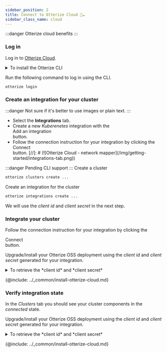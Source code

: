 ```yaml
---
sidebar_position: 2
title: Connect to Otterize Cloud 🦦☁️
sidebar_class_name: cloud
---
```


:::danger
Otterize cloud benefits
:::


### Log in

<Tabs groupId="cli-ui">
<TabItem value="cloud-ui" label="Cloud UI" default>

Log in to [Otterize Cloud](https://app.staging.otterize.com/).
</TabItem>
<TabItem value="cli" label="CLI" default>

<details>
<summary>To install the Otterize CLI</summary>

{@include: ../_common/install-otterize-cli.md}
</details>

Run the following command to log in using the CLI.

```bash
otterize login
```
</TabItem>
</Tabs>

### Create an integration for your cluster
<Tabs groupId="cli-ui">
<TabItem value="cloud-ui" label="Cloud UI" default>

:::danger
Not sure if it's better to use images or plain text.
:::
* Select the **Integrations** tab.
* Create a new *Kuberenetes* integration with the <div class="add-an-integration-h2">Add an integration</div> button.
* Follow the connection instruction for your integration by clicking the <div class="connect-button-h2">Connect</div> button.
[//]: # (![Otterize Cloud - network mapper]&#40;/img/getting-started/integrations-tab.png&#41;)
</TabItem>
<TabItem value="cli" label="CLI" default>

:::danger
Pending CLI support
:::
Create a cluster
```bash
otterize clusters create ...
```
Create an integration for the cluster
```bash
otterize integrations create ...
```

We will use the *client id* and *client secret* in the next step.

</TabItem>
</Tabs>

### Integrate your cluster
<Tabs groupId="cli-ui">
<TabItem value="cloud-ui" label="Cloud UI" default>

Follow the connection instruction for your integration by clicking the <div class="connect-button-h2">Connect</div> button.

</TabItem>
<TabItem value="cli" label="CLI" default>

Upgrade/install your Otterize OSS deployment using the *client id* and *client secret* generated for your integration.
<details>
<summary>To retrieve the *client id* and *client secret*</summary>

:::danger
Pending CLI support
:::


```bash
otterize integrations ...
```
</details>

{@include: ../_common/install-otterize-cloud.md}

</TabItem>
</Tabs>

### Verify integration state
<Tabs groupId="cli-ui">
<TabItem value="cloud-ui" label="Cloud UI" default>

In the *Clusters* tab you should see your cluster components in the *connected* state.

</TabItem>
<TabItem value="cli" label="CLI" default>

Upgrade/install your Otterize OSS deployment using the *client id* and *client secret* generated for your integration.
<details>
<summary>To retrieve the *client id* and *client secret*</summary>

:::danger
Pending CLI support
:::


```bash
otterize integrations ...
```
</details>

{@include: ../_common/install-otterize-cloud.md}

</TabItem>
</Tabs>